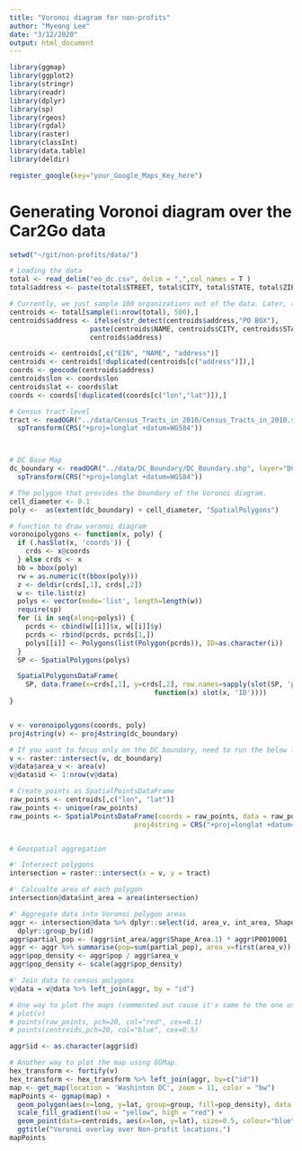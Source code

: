 ```yaml
---
title: "Voronoi diagram for non-profits"
author: "Myeong Lee"
date: "3/12/2020"
output: html_document
---
```


```r
library(ggmap)
library(ggplot2)
library(stringr)
library(readr)
library(dplyr)
library(sp)
library(rgeos)
library(rgdal)
library(raster)
library(classInt)
library(data.table)
library(deldir)

register_google(key="your_Google_Maps_Key_here")
```


# Generating Voronoi diagram over the Car2Go data
```r
setwd("~/git/non-profits/data/")

# Loading the data
total <- read_delim("eo_dc.csv", delim = ",",col_names = T )
total$address <- paste(total$STREET, total$CITY, total$STATE, total$ZIP, sep = ", ")

# Currently, we just sample 100 organizations out of the data. Later, they need to be selected precisely.
centroids <- total[sample(1:nrow(total), 500),]
centroids$address <- ifelse(str_detect(centroids$address,"PO BOX"), 
                    paste(centroids$NAME, centroids$CITY, centroids$STATE, centroids$ZIP, sep=", "),
                    centroids$address)

centroids <- centroids[,c("EIN", "NAME", "address")]
centroids <- centroids[!duplicated(centroids[c("address")]),]
coords <- geocode(centroids$address)
centroids$lon <- coords$lon
centroids$lat <- coords$lat
coords <- coords[!duplicated(coords[c("lon","lat")]),]

# Census tract-level 
tract <- readOGR("../data/Census_Tracts_in_2010/Census_Tracts_in_2010.shp", layer="Census_Tracts_in_2010") %>%
  spTransform(CRS("+proj=longlat +datum=WGS84"))



# DC Base Map
dc_boundary <- readOGR("../data/DC_Boundary/DC_Boundary.shp", layer="DC_Boundary") %>%
  spTransform(CRS("+proj=longlat +datum=WGS84"))

# The polygon that provides the boundary of the Voronoi diagram.
cell_diameter <- 0.1
poly <-  as(extent(dc_boundary) + cell_diameter, "SpatialPolygons")

# function to draw voronoi diagram
voronoipolygons <- function(x, poly) {
  if (.hasSlot(x, 'coords')) {
    crds <- x@coords  
  } else crds <- x
  bb = bbox(poly)
  rw = as.numeric(t(bbox(poly)))
  z <- deldir(crds[,1], crds[,2])
  w <- tile.list(z)
  polys <- vector(mode='list', length=length(w))
  require(sp)
  for (i in seq(along=polys)) {
    pcrds <- cbind(w[[i]]$x, w[[i]]$y)
    pcrds <- rbind(pcrds, pcrds[1,])
    polys[[i]] <- Polygons(list(Polygon(pcrds)), ID=as.character(i))
  }
  SP <- SpatialPolygons(polys)

  SpatialPolygonsDataFrame(
    SP, data.frame(x=crds[,1], y=crds[,2], row.names=sapply(slot(SP, 'polygons'), 
                                    function(x) slot(x, 'ID'))))  
}


v <- voronoipolygons(coords, poly)
proj4string(v) <- proj4string(dc_boundary)

# If you want to focus only on the DC boundary, need to run the below line.
v <- raster::intersect(v, dc_boundary)
v@data$area_v <- area(v)
v@data$id <- 1:nrow(v@data)

# Create points as SpatialPointsDataFrame
raw_points <- centroids[,c("lon", "lat")]
raw_points <- unique(raw_points)
raw_points <- SpatialPointsDataFrame(coords = raw_points, data = raw_points,
                               proj4string = CRS("+proj=longlat +datum=WGS84 +ellps=WGS84 +towgs84=0,0,0"))


# Geospatial aggregation

#' Intersect polygons
intersection = raster::intersect(x = v, y = tract)

#' Calcualte area of each polygon
intersection@data$int_area = area(intersection)

#' Aggregate data into Voronoi polygon areas
aggr <- intersection@data %>% dplyr::select(id, area_v, int_area, Shape_Area.1, P0010001) %>%
  dplyr::group_by(id) 
aggr$partial_pop <- (aggr$int_area/aggr$Shape_Area.1) * aggr$P0010001
aggr <- aggr %>% summarise(pop=sum(partial_pop), area_v=first(area_v))
aggr$pop_density <- aggr$pop / aggr$area_v
aggr$pop_density <- scale(aggr$pop_density)

#' Join data to census polygons
v@data = v@data %>% left_join(aggr, by = "id")

# One way to plot the maps (commented out cause it's same to the one using the ggmap)
# plot(v)
# points(raw_points, pch=20, col="red", cex=0.1)
# points(centroids,pch=20, col="blue", cex=0.5)

aggr$id <- as.character(aggr$id)

# Another way to plot the map using GGMap.
hex_transform <- fortify(v)
hex_transform <- hex_transform %>% left_join(aggr, by=c("id"))
map <- get_map(location = 'Washinton DC', zoom = 11, color = "bw")
mapPoints <- ggmap(map) + 
  geom_polygon(aes(x=long, y=lat, group=group, fill=pop_density), data = hex_transform, color='red', alpha=0.5) +
  scale_fill_gradient(low = "yellow", high = "red") +
  geom_point(data=centroids, aes(x=lon, y=lat), size=0.5, colour="blue") +
  ggtitle("Voronoi overlay over Non-profit locations.")
mapPoints


```
